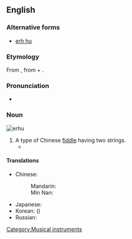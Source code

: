 ==English==
{{wikipedia}}

===Alternative forms===
* [[erh hu]]

===Etymology===
From {{etyl|zh}} {{term|二胡|lang=zh}}, from {{term|二||two|lang=zh}} + {{term|胡||fiddle; short for [[胡琴]], a family of Chinese vertical fiddles|lang=zh}}.

{{rfe|which Chinese?, transliterations}}

===Pronunciation===
* {{IPA|/ˈɜːhuː/}}

===Noun===
[[Image:Erhu.png|thumb|erhu]]
{{en-noun|erhu|pl2=erhus}}

# A type of Chinese [[fiddle]] having two strings.
#*{{quote-news|year=2009|date=March 10|author=Jennifer 8. Lee|title=Cherished Instrument Is Gone, and to Its Owner, Loss Is Like a Death|work=New York Times|url=http://www.nytimes.com/2009/03/10/nyregion/10erhu.html
|passage=Searches on Craigslist turned up no ads for '''erhus''', wanted or offered, though there was a posting for an instrument found on the Lower East Side (the owner must identify the instrument). }}

====Translations====
{{trans-top|Chinese fiddle}}
* Chinese:
*: Mandarin: {{t-|cmn|二胡|tr=èrhú|sc=Hani}}
*: Min Nan: {{tø|nan|二胡|tr=jī-ô·|sc=Hans}}
{{trans-mid}}
* Japanese: {{t-|ja|二胡|tr=にこ, niko}}
* Korean: {{t|ko|이호|tr=iho}} ({{t-|ko|二胡}})
* Russian: {{t+|ru|эрху|n|tr=erxú}} {{indeclinable}}
{{trans-bottom}}

[[Category:Musical instruments]]